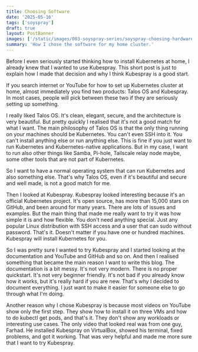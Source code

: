 ```yaml
---
title: Choosing Software
date: '2025-05-16'
tags: ['soyspray']
draft: true
layout: PostBanner
images: ['/static/images/003-soyspray-series/soyspray-choosing-hardware-soy-header.jpg']
summary: 'How I chose the software for my home cluster.'
---
```


Before I even seriously started thinking how to install Kubernetes at home, I
already knew that I wanted to use Kubespray. This short post is just to explain
how I made that decision and why I think Kubespray is a good start.

If you search internet or YouTube for how to set up Kubernetes cluster at home,
almost immediately you find two products: Talos OS and Kubespray. In most cases,
people will pick between these two if they are seriously setting up something.

I really liked Talos OS. It's clean, elegant, secure, and the architecture is
very beautiful. But pretty quickly I realised that it's not a good match for
what I want. The main philosophy of Talos OS is that the only thing running on
your machines should be Kubernetes. You can't even SSH into it. You can't
install anything else or run anything else. This is fine if you just want to run
Kubernetes and Kubernetes-native applications. But in my case, I want to run
also other things like Samba, Pi-hole, Tailscale relay node maybe, some other
tools that are not part of Kubernetes.

So I want to have a normal operating system that can run Kubernetes and also
something else. That's why Talos OS, even if it's beautiful and secure and well
made, is not a good match for me.

Then I looked at Kubespray. Kubespray looked interesting because it's an
official Kubernetes project. It's open source, has more than 15,000 stars on
GitHub, and been around for many years. There are lots of issues and examples.
But the main thing that made me really want to try it was how simple it is and
how flexible. You don't need anything special. Just any popular Linux
distribution with SSH access and a user that can sudo without password. That's
it. Doesn't matter if you have one or hundred machines. Kubespray will install
Kubernetes for you.

So I was pretty sure I wanted to try Kubespray and I started looking at the
documentation and YouTube and GitHub and so on. And then I realised something
that became the main reason I want to write this blog. The documentation is a
bit messy. It's not very modern. There is no proper quickstart. It's not very
beginner friendly. It's not bad if you already know how it works, but it's
really hard if you are new. That's why I decided to document everything. I just
want to make it easier for someone else to go through what I'm doing.

Another reason why I chose Kubespray is because most videos on YouTube show only
the first step. They show how to install it on three VMs and how to do kubectl
get pods, and that's it. They don't show any workloads or interesting use cases.
The only video that looked real was from one guy, Farhad. He installed Kubespray
on VirtualBox, showed his terminal, fixed problems, and got it working. That was
very helpful and made me more sure that I want to try Kubespray.